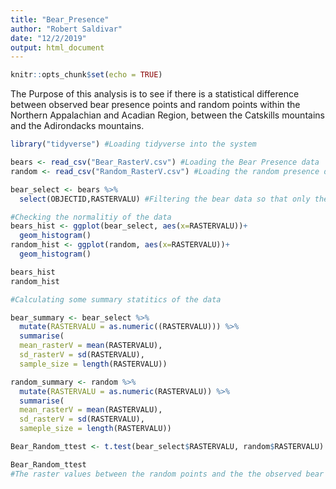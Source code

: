 ```yaml
---
title: "Bear_Presence"
author: "Robert Saldivar"
date: "12/2/2019"
output: html_document
---
```


```r
knitr::opts_chunk$set(echo = TRUE)
```

The Purpose of this analysis is to see if there is a statistical difference between observed bear presence points and random points within the Northern Appalachian and Acadian Region, between the Catskills mountains and the Adirondacks mountains.

```r
library("tidyverse") #Loading tidyverse into the system

bears <- read_csv("Bear_RasterV.csv") #Loading the Bear Presence data
random <- read_csv("Random_RasterV.csv") #Loading the random presence data into the system
```

```r
bear_select <- bears %>%
  select(OBJECTID,RASTERVALU) #Filtering the bear data so that only the ObjectID and the Raster Value are in the table

```

```r
#Checking the normalitiy of the data
bears_hist <- ggplot(bear_select, aes(x=RASTERVALU))+
  geom_histogram()
random_hist <- ggplot(random, aes(x=RASTERVALU))+
  geom_histogram()

bears_hist
random_hist
```




```r
#Calculating some summary statitics of the data

bear_summary <- bear_select %>%
  mutate(RASTERVALU = as.numeric((RASTERVALU))) %>%
  summarise(
  mean_rasterV = mean(RASTERVALU),
  sd_rasterV = sd(RASTERVALU),
  sample_size = length(RASTERVALU))

random_summary <- random %>%
  mutate(RASTERVALU = as.numeric(RASTERVALU)) %>%
  summarise(
  mean_rasterV = mean(RASTERVALU),
  sd_rasterV = sd(RASTERVALU),
  sameple_size = length(RASTERVALU))
```

```r
Bear_Random_ttest <- t.test(bear_select$RASTERVALU, random$RASTERVALU) #Creating a two sample t-test of the raster values between random points and the observed bear points

Bear_Random_ttest
#The raster values between the random points and the the observed bear points do not differ significantly (t(53.9) =  0.989, p= 0.33)



```

